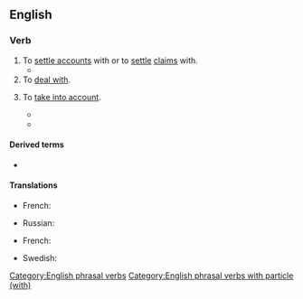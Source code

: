 ==English==

===Verb===
{{en-verb|*}}

# To [[settle accounts]] with or to [[settle]] [[claim]]s with.
#* {{RQ:King James Version|Matthew|25|19|text=After a long time, the lord of those seruants commeth, and '''reckoneth''' with them.}}
# To [[deal with]].
#: {{ux|en|We'll '''reckon with''' him after the deed is done.}}
# To [[take into account]].
#: {{ux|en|I didn't '''reckon with''' his stubbornness.}}
#* {{quote-journal|en|year=1918|journal=[[w:The Economist|The Economist]]|title=|volume=86|page=778|text=Swiss manufacturers '''reckon with''' the possibility of a contractless state with Germany. The Swiss public opinion is afraid that such a contractless state will lead to intolerable interferences of German authorities with Swiss economic life.}}
#* {{quote-book|en|year=1932|author=Dorothy L. Sayers|authorlink=Dorothy L. Sayers|title=[[w:Have His Carcase|Have His Carcase]]|genre=fiction|chapter=1|text=She had not realised how butcherly the severed vessels would look, and she had not '''reckoned with''' the horrid halitus of blood, which steamed to her nostrils under the blazing sun.}}

====Derived terms====
* {{l|en|to be reckoned with}}

====Translations====
{{trans-top|To settle accounts with or to settle claims with}}
* French: {{t|fr|régler ses comptes avec}}
{{trans-mid}}
* Russian: {{t+|ru|рассчитываться}}
{{trans-bottom}}

{{trans-top|To deal with}}
{{trans-mid}}
{{trans-bottom}}

{{trans-top|To take into account}}
* French: {{t+|fr|prendre en compte}}
{{trans-mid}}
* Swedish: {{t+|sv|räkna med}}
{{trans-bottom}}

[[Category:English phrasal verbs]]
[[Category:English phrasal verbs with particle (with)]]